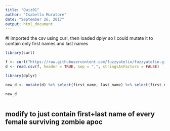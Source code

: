 ```yaml
---
title: "Quiz01"
author: "Isabella Muratore"
date: "September 26, 2017"
output: html_document
---
```


#I imported the csv using curl, then loaded dplyr so I could mutate it to contain only first names and last names

```r
library(curl)

f <- curl("https://raw.githubusercontent.com/fuzzyatelin/fuzzyatelin.github.io/master/AN597_Fall17/zombies.csv")
d <- read.csv(f, header = TRUE, sep = ",", stringsAsFactors = FALSE)

library(dplyr)

new_d <- mutate(d) %>% select(first_name, last_name) %>% select(first_name, last_name) %>% filter(gender == "Female")

new_d



```

## modify to just contain first+last name of every female surviving zombie apoc